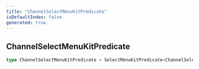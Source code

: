 ```yaml
---
title: "ChannelSelectMenuKitPredicate"
isDefaultIndex: false
generated: true
---
```



<!-- This file was generated from the CommandKit source. Do not modify. Instead, re-run the "docgen" script -->


## ChannelSelectMenuKitPredicate

<GenerationInfo sourceFile="packages/commandkit/src/components/v1/select-menu/ChannelSelectMenuKit.ts" sourceLine="25" packageName="commandkit" />



```ts title="Signature"
type ChannelSelectMenuKitPredicate = SelectMenuKitPredicate<ChannelSelectMenuInteraction>
```
